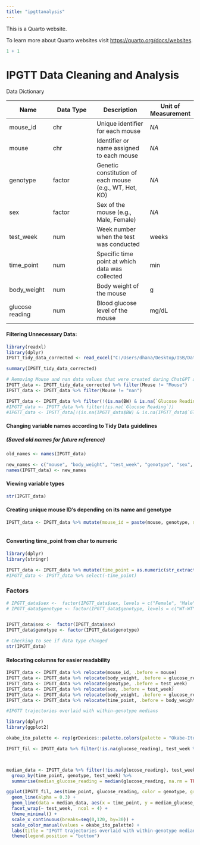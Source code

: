```yaml
---
title: "ipgttanalysis"
---
```


This is a Quarto website.

To learn more about Quarto websites visit <https://quarto.org/docs/websites>.

```r
1 + 1
```

# IPGTT Data Cleaning and Analysis

Data Dictionary

| Name            | Data Type | Description                                            | Unit of Measurement |
|-----------------|-----------------|--------------------|-----------------|
| mouse_id        | chr       | Unique identifier for each mouse                       | *NA*                |
| mouse           | chr       | Identifier or name assigned to each mouse              | *NA*                |
| genotype        | factor    | Genetic constitution of each mouse (e.g., WT, Het, KO) | *NA*                |
| sex             | factor    | Sex of the mouse (e.g., Male, Female)                  | *NA*                |
| test_week       | num       | Week number when the test was conducted                | weeks               |
| time_point      | num       | Specific time point at which data was collected        | min                 |
| body_weight     | num       | Body weight of the mouse                               | g                   |
| glucose reading | num       | Blood glucose level of the mouse                       | mg/dL               |

#### Filtering Unnecessary Data:

```r
library(readxl)
library(dplyr)
IPGTT_tidy_data_corrected <- read_excel("C:/Users/dhana/Desktop/ISB/DataFrames/T1D/data/IPGTT_tidy_data_corrected.xlsx")

summary(IPGTT_tidy_data_corrected)

# Removing Mouse and nan data values that were created during ChatGPT analysis
IPGTT_data <- IPGTT_tidy_data_corrected %>% filter(Mouse != "Mouse")
IPGTT_data <- IPGTT_data %>% filter(Mouse != "nan")
```

```r
IPGTT_data <- IPGTT_data %>% filter(!(is.na(BW) & is.na(`Glucose Reading`)))
#IPGTT_data <- IPGTT_data %>% filter(!is.na(`Glucose Reading`))
#IPGTT_data <- IPGTT_data[!(is.na(IPGTT_data$BW) & is.na(IPGTT_data$`Glucose Reading`)), ]
```

#### Changing variable names according to Tidy Data guidelines

##### **(Saved old names for future reference)**

```r

old_names <- names(IPGTT_data)

new_names <- c("mouse", "body_weight", "test_week", "genotype", "sex", "time_point", "glucose_reading")
names(IPGTT_data) <- new_names
```

#### Viewing variable types

```r
str(IPGTT_data)
```

#### Creating unique mouse ID's depending on its name and genotype

```r

IPGTT_data <- IPGTT_data %>% mutate(mouse_id = paste(mouse, genotype, sep = "-"))



```

#### Converting time_point from char to numeric

```r
library(dplyr)
library(stringr)

IPGTT_data <- IPGTT_data %>% mutate(time_point = as.numeric(str_extract(time_point, "\\d+")))
#IPGTT_data <- IPGTT_data %>% select(-time_point)
```

### Factors

```r
# IPGTT_data$sex <-  factor(IPGTT_data$sex, levels = c("Female", "Male"))
# IPGTT_data$genotype <- factor(IPGTT_data$genotype, levels = c("WT-WT", "Het-NOD", "KO-NOD"))


IPGTT_data$sex <-  factor(IPGTT_data$sex)
IPGTT_data$genotype <- factor(IPGTT_data$genotype)

# Checking to see if data type changed
str(IPGTT_data)
```

#### Relocating columns for easier readability

```r
IPGTT_data <- IPGTT_data %>% relocate(mouse_id, .before = mouse)
IPGTT_data <- IPGTT_data %>% relocate(body_weight, .before = glucose_reading)
IPGTT_data <- IPGTT_data %>% relocate(genotype, .before = test_week)
IPGTT_data <- IPGTT_data %>% relocate(sex, .before = test_week)
IPGTT_data <- IPGTT_data %>% relocate(body_weight, .before = glucose_reading)
IPGTT_data <- IPGTT_data %>% relocate(time_point, .before = body_weight)
```

```r
#IPGTT trajectories overlaid with within-genotype medians

library(dplyr)
library(ggplot2)

okabe_ito_palette <- rep(grDevices::palette.colors(palette = "Okabe-Ito"))

IPGTT_fil <- IPGTT_data %>% filter(!is.na(glucose_reading), test_week %in% 1:4)



median_data <- IPGTT_data %>% filter(!is.na(glucose_reading), test_week %in% 1:4)  %>% 
  group_by(time_point, genotype, test_week) %>%
  summarise(median_glucose_reading = median(glucose_reading, na.rm = TRUE))

ggplot(IPGTT_fil, aes(time_point, glucose_reading, color = genotype, group = mouse_id)) +
  geom_line(alpha = 0.3) +
  geom_line(data = median_data, aes(x = time_point, y = median_glucose_reading, color = genotype, group = genotype)) + 
  facet_wrap(~ test_week,  ncol = 4) +
  theme_minimal() +
  scale_x_continuous(breaks=seq(0,120, by=30)) +
  scale_color_manual(values = okabe_ito_palette) +
  labs(title = "IPGTT trajectories overlaid with within-genotype medians", x="Test time (min)", y = "Blood glucose (mg/dL)",   subtitle = "(First four weeks of data)") +
  theme(legend.position = "bottom")

```
